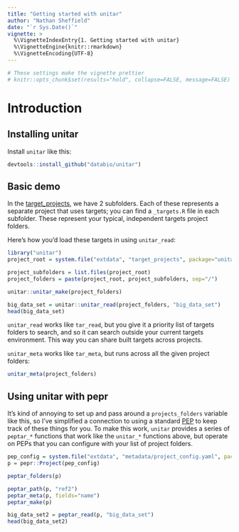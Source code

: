 ```yaml
---
title: "Getting started with unitar"
author: "Nathan Sheffield"
date: "`r Sys.Date()`"
vignette: >
  %\VignetteIndexEntry{1. Getting started with unitar}
  %\VignetteEngine{knitr::rmarkdown}
  %\VignetteEncoding{UTF-8}
---
```


```r
# These settings make the vignette prettier
# knitr::opts_chunk$set(results="hold", collapse=FALSE, message=FALSE)
```

# Introduction

## Installing unitar

Install `unitar` like this:

```r
devtools::install_github("databio/unitar")
```


## Basic demo

In the [target_projects](/target_projects), we have 2 subfolders. Each of these represents a separate project that uses targets; you can find a `_targets.R` file in each subfolder. These represent your typical, independent targets project folders.

Here's how you'd load these targets in using `unitar_read`:

```r
library("unitar")
project_root = system.file("extdata", "target_projects", package="unitar")

project_subfolders = list.files(project_root)
project_folders = paste(project_root, project_subfolders, sep="/")

unitar::unitar_make(project_folders)

big_data_set = unitar::unitar_read(project_folders, "big_data_set")
head(big_data_set)
```

`unitar_read` works like `tar_read`, but you give it a priority list of targets folders to search, and so it can search outside your current targets environment. This way you can share built targets across projects.

`unitar_meta` works like `tar_meta`, but runs across all the given project folders:

```r
unitar_meta(project_folders)
```


## Using unitar with pepr

It's kind of annoying to set up and pass around a `projects_folders` variable like this, so I've simplified a connection to using a standard [PEP](http://pep.databio.org) to keep track of these things for you. To make this work, `unitar` provides a series of `peptar_*` functions that work like the `unitar_*` functions above, but operate on PEPs that you can configure with your list of project folders.

```r
pep_config = system.file("extdata", "metadata/project_config.yaml", package="unitar")
p = pepr::Project(pep_config)

peptar_folders(p)

peptar_path(p, "ref2")
peptar_meta(p, fields="name")
peptar_make(p)

big_data_set2 = peptar_read(p, "big_data_set")
head(big_data_set2)
```